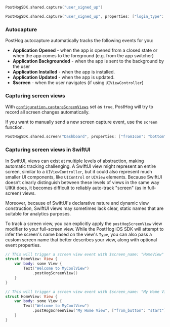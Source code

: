 
<Intro />

```swift
PostHogSDK.shared.capture("user_signed_up")
```

<NamingTip />

<SettingProperties />

```swift
PostHogSDK.shared.capture("user_signed_up", properties: ["login_type": "email"], userProperties: ["is_free_trial": true])
```

### Autocapture 

PostHog autocapture automatically tracks the following events for you:

-   **Application Opened** - when the app is opened from a closed state or when the app comes to the foreground (e.g. from the app switcher)
-   **Application Backgrounded** - when the app is sent to the background by the user
-   **Application Installed** - when the app is installed.
-   **Application Updated** - when the app is updated.
-   **$screen** - when the user navigates (if using `UIViewController`)

### Capturing screen views

With [`configuration.captureScreenViews`](/docs/libraries/ios#all-configuration-options) set as `true`, PostHog will try to record all screen changes automatically.

If you want to manually send a new screen capture event, use the `screen` function.

```swift
PostHogSDK.shared.screen("Dashboard", properties: ["fromIcon": "bottom"])
```

### Capturing screen views in SwiftUI

In SwiftUI, views can exist at multiple levels of abstraction, making automatic tracking challenging. A SwiftUI view might represent an entire screen, similar to a `UIViewController`, but it could also represent much smaller UI components, like `UIControl` or `UIView` elements. Because SwiftUI doesn’t clearly distinguish between these levels of views in the same way UIKit does, it becomes difficult to reliably auto-track "screen" (as in full-screen) views.

Moreover, because of SwiftUI's declarative nature and dynamic view construction, SwiftUI views may sometimes lack clear, static names that are suitable for analytics purposes. 

To track a screen view, you can explicitly apply the `postHogScreenView` view modifier to your full-screen view. While the PostHog iOS SDK will attempt to infer the screen's name based on the view's `Type`, you can also pass a custom screen name that better describes your view, along with optional event properties.

```swift 
// This will trigger a screen view event with $screen_name: "HomeView"
struct HomeView: View {
    var body: some View {
        Text("Welcome to MyCoolView")
            .postHogScreenView()
    }
}

// This will trigger a screen view event with $screen_name: "My Home View" and an additional event property `from_button: "start"`
struct HomeView: View {
    var body: some View {
        Text("Welcome to MyCoolView")
            .postHogScreenView("My Home View", ["from_button": "start"])
    }
}
```